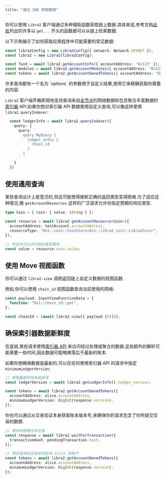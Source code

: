 ```yaml
---
title: "通过 SDK 获取数据"
---
```



你可以使用 `Libra2` 客户端通过多种辅助函数获取链上数据.具体来说,参考文档[此处](https://libra2-core.github.io/libra2-ts-sdk/@libra2-core/ts-sdk-1.35.0/classes/Libra2.html)列出的许多以 `get...` 开头的函数都可以从链上检索数据.

以下示例展示了如何获取应用程序中可能需要的常见数据:

```typescript filename="fetch-data.ts"
const libra2Config = new Libra2Config({ network: Network.DEVNET });
const libra2 = new Libra2(libra2Config);

const fund = await libra2.getAccountInfo({ accountAddress: "0x123" });
const modules = await libra2.getAccountModules({ accountAddress: "0x123" });
const tokens = await libra2.getAccountOwnedTokens({ accountAddress: "0x123" });
```

<Aside type="note">
  许多查询都有一个名为 `options` 的参数用于自定义结果,使用它来精确获取你需要的内容.
</Aside>

`Libra2` 客户端开箱即用地支持查询来自[全节点](https://api.mainnet.libra2labs.com/v1/spec#/)的网络数据和包含聚合丰富数据的[索引器](https://cloud.hasura.io/public/graphiql?endpoint=https://api.mainnet.libra2labs.com/v1/graphql) API.如果你想对索引器 API 数据使用自定义查询,可以像这样使用 `libra2.queryIndexer`:

```typescript filename="fetch-data.ts"
  const ledgerInfo = await libra2.queryIndexer({
    query: {
      query: `
        query MyQuery {
          ledger_infos {
            chain_id
          }
        }
      `
    }
  })
```

## 使用通用查询

某些查询设计上是宽泛的,但这可能使得推断正确的返回类型变得困难.为了适应这种情况,像 `getAccountResources` 这样的广泛请求允许你指定预期的响应类型.

```typescript filename="fetch-data.ts"
type Coin = { coin: { value: string } };

const resource = await libra2.getAccountResource<Coin>({
  accountAddress: testAccount.accountAddress,
  resourceType: "0x1::coin::CoinStore<0x1::libra2_coin::Libra2Coin>",
});

// 现在你可以访问响应类型属性
const value = resource.coin.value;
```

## 使用 Move 视图函数

你可以通过 `libra2.view` 调用返回链上自定义数据的视图函数.

例如,你可以使用 `chain_id` 视图函数查询当前使用的网络:

```typescript filename="fetch-data.ts"
const payload: InputViewFunctionData = {
  function: "0x1::chain_id::get",
};

const chainId = (await libra2.view({ payload }))[0];
```

## 确保索引器数据新鲜度

在底层,某些请求使用[索引器 API](/zh/build/indexer) 来访问经过处理或聚合的数据.这些额外的解析可能需要一些时间,因此数据可能略微落后于最新的账本.

如果你想确保数据是最新的,可以在任何使用索引器 API 的请求中指定 `minimumLedgerVersion`.

```typescript filename="fetch-data.ts"
// 获取最新的账本版本号
const ledgerVersion = await libra2.getLedgerInfo().ledger_version;

const tokens = await libra2.getAccountOwnedTokens({
  accountAddress: alice.accountAddress,
  minimumLedgerVersion: BigInt(response.version),
});
```

你也可以通过从交易验证本身获取账本版本号,来确保你的请求包含了你所提交交易的数据.

```typescript filename="fetch-data.ts"
// 等待你刚提交的交易
const response = await libra2.waitForTransaction({
  transactionHash: pendingTransaction.hash,
});

// 然后查询该交易如何影响 alice 的账户
const tokens = await libra2.getAccountOwnedTokens({
  accountAddress: alice.accountAddress,
  minimumLedgerVersion: BigInt(response.version),
});
```
